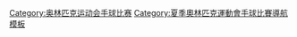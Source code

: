 {{Navbox
|name = 奥林匹克运动会手球比赛
|title = [[夏季奥林匹克运动会手球比赛]]
| state = {{{state|autocollapse}}}
| listclass = hlist
| titlestyle = background-color:#BFD7FF;
| imageleftstyle = width:60px; <!-- minimize width used by left image cell -->
| imagestyle = width:60px; <!-- same as imageleftstyle to center the list -->
| image = [[File:No image.svg|40px|link=]] <!-- empty right image to center the list -->
| imageleft = [[File:Handball pictogram.svg|40px]]
|list1 =
* [[1936年夏季奧林匹克運動會手球比賽|1936]]
* <span style="color:#aaa">1948–1968</span>
* [[1972年夏季奧林匹克運動會手球比賽|1972]]
* [[1976年夏季奧林匹克運動會手球比賽|1976]]
* [[1980年夏季奧林匹克運動會手球比賽|1980]]
* [[1984年夏季奧林匹克運動會手球比賽|1984]]
* [[1988年夏季奧林匹克運動會手球比賽|1988]]
* [[1992年夏季奧林匹克運動會手球比賽|1992]]
* [[1996年夏季奧林匹克運動會手球比賽|1996]]
* [[2000年夏季奧林匹克運動會手球比賽|2000]]
* [[2004年夏季奧林匹克運動會手球比賽|2004]]
* [[2008年夏季奧林匹克運動會手球比賽|2008]]
* [[2012年夏季奧林匹克運動會手球比賽|2012]]
* [[2016年夏季奧林匹克運動會手球比賽|2016]]
* [[2020年夏季奧林匹克運動會手球比賽|2020]]

|belowclass = hlist
|below = 
* [[奥林匹克运动会手球奖牌得主列表|獎牌得主列表]]
* [[奧運手球場館列表|場館列表]]
|belowstyle = background:#BFD7FF;
}}<includeonly>[[Category:奥林匹克运动会手球比赛]]</includeonly><noinclude>
{{collapsible option}}
[[Category:夏季奧林匹克運動會手球比賽導航模板]]
</noinclude>